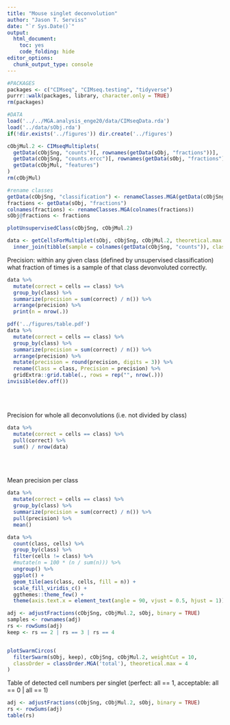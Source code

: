 ```yaml
---
title: "Mouse singlet deconvolution"
author: "Jason T. Serviss"
date: "`r Sys.Date()`"
output:
  html_document:
    toc: yes
    code_folding: hide
editor_options: 
  chunk_output_type: console
---
```


```r
#PACKAGES
packages <- c("CIMseq", "CIMseq.testing", "tidyverse")
purrr::walk(packages, library, character.only = TRUE)
rm(packages)

#DATA
load('../../MGA.analysis_enge20/data/CIMseqData.rda')
load('../data/sObj.rda')
if(!dir.exists('../figures')) dir.create('../figures')

cObjMul.2 <- CIMseqMultiplets(
  getData(cObjSng, "counts")[, rownames(getData(sObj, "fractions"))],
  getData(cObjSng, "counts.ercc")[, rownames(getData(sObj, "fractions"))],
  getData(cObjMul, "features")
)
rm(cObjMul)
```

```r
#rename classes
getData(cObjSng, "classification") <- renameClasses.MGA(getData(cObjSng, "classification"))
fractions <- getData(sObj, "fractions")
colnames(fractions) <- renameClasses.MGA(colnames(fractions))
sObj@fractions <- fractions
```

```r
plotUnsupervisedClass(cObjSng, cObjMul.2)
```

```r
data <- getCellsForMultiplet(sObj, cObjSng, cObjMul.2, theoretical.max = 4, drop = FALSE) %>%
  inner_join(tibble(sample = colnames(getData(cObjSng, "counts")), class = getData(cObjSng, "classification")))
```

Precision: within any given class (defined by unsupervised classification) what
fraction of times is a sample of that class devonvoluted correctly.

```r
data %>%
  mutate(correct = cells == class) %>%
  group_by(class) %>%
  summarize(precision = sum(correct) / n()) %>%
  arrange(precision) %>%
  print(n = nrow(.))
```

```r
pdf('../figures/table.pdf')
data %>%
  mutate(correct = cells == class) %>%
  group_by(class) %>%
  summarize(precision = sum(correct) / n()) %>%
  arrange(precision) %>%
  mutate(precision = round(precision, digits = 3)) %>%
  rename(Class = class, Precision = precision) %>%
  gridExtra::grid.table(., rows = rep("", nrow(.)))
invisible(dev.off())
```

<br></br>

Precision for whole all deconvolutions (i.e. not divided by class)
```r
data %>%
  mutate(correct = cells == class) %>% 
  pull(correct) %>% 
  sum() / nrow(data)
```

<br></br>

Mean precision per class
```r
data %>%
  mutate(correct = cells == class) %>%
  group_by(class) %>%
  summarize(precision = sum(correct) / n()) %>% 
  pull(precision) %>% 
  mean()
```

```r
data %>% 
  count(class, cells) %>%
  group_by(class) %>%
  filter(cells != class) %>%
  #mutate(n = 100 * (n / sum(n))) %>%
  ungroup() %>%
  ggplot() +
  geom_tile(aes(class, cells, fill = n)) +
  scale_fill_viridis_c() +
  ggthemes::theme_few() +
  theme(axis.text.x = element_text(angle = 90, vjust = 0.5, hjust = 1))
```

```r
adj <- adjustFractions(cObjSng, cObjMul.2, sObj, binary = TRUE)
samples <- rownames(adj)
rs <- rowSums(adj)
keep <- rs == 2 | rs == 3 | rs == 4


plotSwarmCircos(
  filterSwarm(sObj, keep), cObjSng, cObjMul.2, weightCut = 10, 
  classOrder = classOrder.MGA('total'), theoretical.max = 4
)
```

Table of detected cell numbers per singlet 
(perfect: all == 1, acceptable: all == 0 | all == 1)

```r
adj <- adjustFractions(cObjSng, cObjMul.2, sObj, binary = TRUE)
rs <- rowSums(adj)
table(rs)
```

